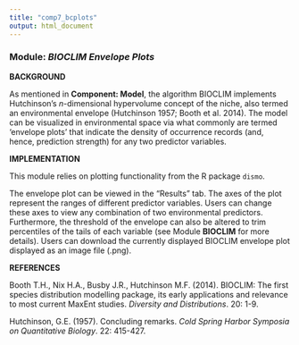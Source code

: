 ```yaml
---
title: "comp7_bcplots"
output: html_document
---
```


### **Module:** ***BIOCLIM Envelope Plots*** 

**BACKGROUND**  

As mentioned in **Component: Model**, the algorithm BIOCLIM implements Hutchinson's *n*-dimensional hypervolume concept of the niche, also termed an environmental envelope (Hutchinson 1957; Booth et al. 2014). The model can be visualized in environmental space via what commonly are termed 'envelope plots' that indicate the density of occurrence records (and, hence, prediction strength) for any two predictor variables.

**IMPLEMENTATION** 

This module relies on plotting functionality from the R package `dismo`.

The envelope plot can be viewed in the "Results" tab. The axes of the plot represent the ranges of different predictor variables. Users can change these axes to view any combination of two environmental predictors. Furthermore, the threshold of the envelope can also be altered to trim percentiles of the tails of each variable (see Module **BIOCLIM** for more details). Users can download the currently displayed BIOCLIM envelope plot displayed as an image file (.png).

**REFERENCES**

Booth T.H., Nix H.A., Busby J.R., Hutchinson M.F. (2014). BIOCLIM: The first species distribution modelling package, its early applications and relevance to most current MaxEnt studies. *Diversity and Distributions*. 20: 1-9.

Hutchinson, G.E. (1957). Concluding remarks. *Cold Spring Harbor Symposia on Quantitative Biology*. 22: 415-427.
